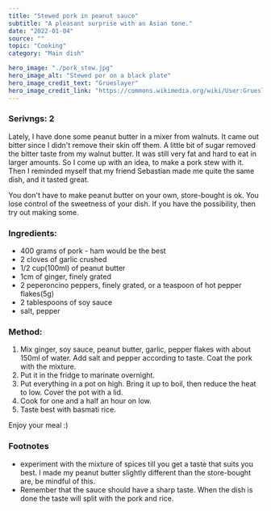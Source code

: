 ---
title: "Stewed pork in peanut sauce"
subtitle: "A pleasant surprise with an Asian tone."
date: "2022-01-04"
source: ""
topic: "Cooking"
category: "Main dish" 

hero_image: "./pork_stew.jpg"
hero_image_alt: "Stewed por on a black plate"
hero_image_credit_text: "Grueslayer"
hero_image_credit_link: "https://commons.wikimedia.org/wiki/User:Grueslayer"
---
### Serivngs: 2

Lately, I have done some peanut butter in a mixer from walnuts.
It came out bitter since I didn't remove their skin off them. A little bit 
of sugar removed the bitter taste from my walnut butter. It was still very 
fat and hard to eat in larger amounts. So I come up with an idea, to make 
a pork stew with it. Then I reminded myself that my friend 
Sebastian made me quite the same dish, and it tasted great.

You don't have to make peanut butter on your own, store-bought is ok. You lose control of the sweetness of your dish. If you have the 
possibility, then try out making some.

### Ingredients:

- 400 grams of pork - ham would be the best
- 2 cloves of garlic crushed
- 1/2 cup(100ml) of peanut butter
- 1cm of ginger, finely grated
- 2 peperoncino peppers, finely grated, or a teaspoon of hot pepper flakes(5g)
- 2 tablespoons of soy sauce
- salt, pepper

### Method:

1. Mix ginger, soy sauce, peanut butter, garlic, pepper flakes with 
about 150ml of water. Add salt and pepper according to taste. Coat the pork with the mixture.
2. Put it in the fridge to marinate overnight.
3. Put everything in a pot on high. Bring it up to boil, then 
reduce the heat to low. Cover the pot with a lid.
4. Cook for one and a half an hour on low. 
5. Taste best with basmati rice. 

Enjoy your meal :)

### Footnotes
- experiment with the mixture of spices till you get a taste that suits you best.
I made my peanut butter slightly different than the store-bought are, be mindful of this.
- Remember that the sauce should have a sharp taste. When the dish is done the taste will split with the pork and rice.
